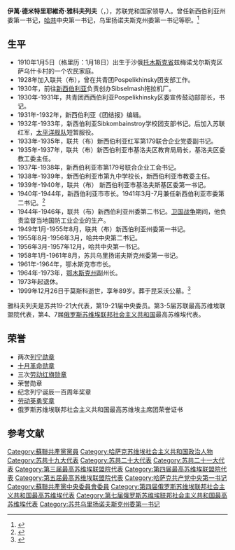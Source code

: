 {{Infobox Politician
| original_name = Ива́н Дми́триевич Я́ковлев 
| name          = 伊万·德米特里耶維奇·雅科夫列夫
| office        = [[哈萨克共产党|哈萨克共产党]]中央第一书记
| term_start    = 1956年3月8日
| term_end      = 1957年12月27日
| predecessor   = [[列昂尼德·伊里奇·勃列日涅夫|列昂尼德·伊里奇·勃列日涅夫]]
| successor     = [[尼古拉·伊里奇·別利亞耶夫|尼古拉·伊里奇·別利亞耶夫]]
| birth_date    = {{OldStyleDate|1910年|1月18日|1月5日}}
| birth_place   = {{flag|Russian Empire}}[[托木斯克省|托木斯克省]]兹梅诺戈尔斯克区萨乌什卡村
| death_date    = {{death date and age|mf=yes|1999|12|26|1910|1|5|df=y}}
| death_place   = {{RUS}}[[莫斯科|莫斯科]]
| nationality   = {{flag|Russian Empire}}（1910-1917）<br>{{flag|Russian SFSR|1918}}（1917-1922）<br>{{URS}}（1922-1991）<br>{{RUS}}（1991-1999）
| party         = [[蘇聯共產黨|蘇聯共產黨]]
| religion      =无神论
|awards={{{!}} style="background:transparent"
{{!}} {{列宁勋章}} {{!!}} {{列宁勋章}}{{!!}}{{劳动红旗勋章}}{{!!}}{{劳动红旗勋章}}
{{!}}-
{{!!}}{{劳动红旗勋章}}{{!!}} {{十月革命勋章|1985}} {{!!}}{{苏联荣誉勋章}} {{!!}}{{纪念列宁诞辰一百周年奖章}} 
{{!}}-
{{!!}}{{劳动英勇奖章}}
{{!}}}
}}

'''伊萬·德米特里耶維奇·雅科夫列夫'''（{{lang|ru|'''Иван Дмитриевич Яковлев'''}}，{{bd|1910年|1月5日（格里历：1月18日）|1999年|12月26日|catIdx=Y}}），苏联党和国家领导人。曾任新西伯利亚州委第一书记，[[哈萨克共产党|哈共]]中央第一书记，乌里扬诺夫斯克州委第一书记等职。<ref>{{Cite web|title=Справочник по истории Коммунистической партии и Советского Союза 1898 - 1991|url=http://www.knowbysight.info/YaYY/06041.asp|access-date=2020-11-14|archive-date=2021-09-19|archive-url=https://web.archive.org/web/20210919044636/http://www.knowbysight.info/YaYY/06041.asp}}</ref>

== 生平 ==
* 1910年1月5日（格里历：1月18日）出生于沙俄[[托木斯克省|托木斯克省]]兹梅诺戈尔斯克区萨乌什卡村的一个农民家庭。
* 1928年加入联共（布），曾在共青团Pospelikhinsky团支部工作。
* 1930年，前往[[新西伯利亚|新西伯利亚]]负责创办Sibselmash拖拉机厂。
* 1930年-1931年，共青团西西伯利亚Pospelikhinsky区委宣传鼓动部部长，书记。
* 1931年-1932年，新西伯利亚《团结报》编辑。
* 1932年-1933年，新西伯利亚Sibkombainstroy学校团支部书记。后加入苏联红军，[[太平洋舰队_(俄罗斯)|太平洋舰队]]短暂服役。
* 1933年-1935年，联共（布）新西伯利亚红军第179联合企业党委副书记。
* 1935年-1937年，联共（布）新西伯利亚市基洛夫区教育局局长，基洛夫区委教工委主任。
* 1937年-1938年，新西伯利亚市第179号联合企业工会书记。
* 1938年-1939年，新西伯利亚市第九中学校长，新西伯利亚市教委主任。
* 1939年-1940年，联共（布） 新西伯利亚市基洛夫斯基区委第一书记。
* 1940年-1944年，新西伯利亚市市长。1941年3月-7月兼任新西伯利亚市委第二书记。<ref>{{Cite web |url=https://novo-sibirsk.ru/about/former-heads |title=存档副本 |access-date=2020-10-01 |archive-date=2020-12-16 |archive-url=https://web.archive.org/web/20201216094911/https://novo-sibirsk.ru/about/former-heads/ }}</ref>
* 1944年-1946年，联共（布）新西伯利亚州委第二书记。[[苏德战争|卫国战争]]期间，他负责监督当地国防工业企业的生产。
* 1949年1月-1955年8月，联共（布）新西伯利亚州委第一书记。
* 1955年8月-1956年3月，哈共中央第二书记。
* 1956年3月-1957年12月，哈共中央第一书记。
* 1958年1月-1961年8月，苏共乌里扬诺夫斯克州委第一书记。
* 1961年-1964年，鄂木斯克市市长。
* 1964年-1973年，[[鄂木斯克州|鄂木斯克州]]副州长。
* 1973年起退休。
* 1999年12月26日于莫斯科逝世，享年89岁。葬于昆采沃公墓。<ref>{{Cite web |url=http://moscow-tombs.ru/1999/yakovlev_id.htm |title=存档副本 |access-date=2020-10-01 |archive-date=2020-02-03 |archive-url=https://web.archive.org/web/20200203213052/http://www.moscow-tombs.ru/1999/yakovlev_id.htm }}</ref>
雅科夫列夫是苏共19-21大代表，第19-21届中央委员。第3-5届苏联最高苏维埃联盟院代表，第4、7届[[俄罗斯苏维埃联邦社会主义共和国|俄罗斯苏维埃联邦社会主义共和国]]最高苏维埃代表。

== 荣誉 ==
* 两次[[列宁勋章|列宁勋章]]
* [[十月革命勋章|十月革命勋章]]
* 三次[[劳动红旗勋章|劳动红旗勋章]]
* 荣誉勋章
* 纪念列宁诞辰一百周年奖章
* [[劳动英勇奖章|劳动英勇奖章]]
* 俄罗斯苏维埃联邦社会主义共和国最高苏维埃主席团荣誉证书

== 参考文献 ==
{{Reflist}}

{{哈薩克共和國首長}}
{{Authority control}}
{{DEFAULTSORT:Yakovlev, Ivan Dmitrievich}}
[[Category:蘇聯共產黨黨員|Category:蘇聯共產黨黨員]]
[[Category:哈萨克苏维埃社会主义共和国政治人物|Category:哈萨克苏维埃社会主义共和国政治人物]]
[[Category:苏共十九大代表|Category:苏共十九大代表]]
[[Category:苏共二十大代表|Category:苏共二十大代表]]
[[Category:苏共二十一大代表|Category:苏共二十一大代表]]
[[Category:第三届最高苏维埃联盟院代表|Category:第三届最高苏维埃联盟院代表]]
[[Category:第四届最高苏维埃联盟院代表|Category:第四届最高苏维埃联盟院代表]]
[[Category:第五届最高苏维埃联盟院代表|Category:第五届最高苏维埃联盟院代表]]
[[Category:哈萨克共产党中央第一书记|Category:哈萨克共产党中央第一书记]]
[[Category:蘇聯共產黨中央委員會委員|Category:蘇聯共產黨中央委員會委員]]
[[Category:第四届俄罗斯苏维埃联邦社会主义共和国最高苏维埃代表|Category:第四届俄罗斯苏维埃联邦社会主义共和国最高苏维埃代表]]
[[Category:第七届俄罗斯苏维埃联邦社会主义共和国最高苏维埃代表|Category:第七届俄罗斯苏维埃联邦社会主义共和国最高苏维埃代表]]
[[Category:苏共乌里扬诺夫斯克州委第一书记|Category:苏共乌里扬诺夫斯克州委第一书记]]
